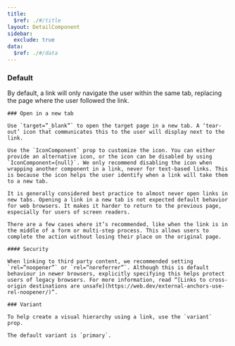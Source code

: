 ```yaml
---
title:
  $ref: ./#/title
layout: DetailComponent
sidebar:
  exclude: true
data:
  $ref: ./#/data
---
```


<LivePreviewControls>

<LivePreview componentName="link" exampleName="Default">

### Default

By default, a link will only navigate the user within the same tab, replacing the page where the user followed the link.

</LivePreview>

  <LivePreview componentName="link" exampleName="OpenInANewTab">

    ### Open in a new tab

    Use `target=”_blank”` to open the target page in a new tab. A ‘tear-out’ icon that communicates this to the user will display next to the link.

    Use the `IconComponent` prop to customize the icon. You can either provide an alternative icon, or the icon can be disabled by using `IconComponent={null}`. We only recommend disabling the icon when wrapping another component in a link, never for text-based links. This is because the icon helps the user identify when a link will take them to a new tab.

    It is generally considered best practice to almost never open links in new tabs. Opening a link in a new tab is not expected default behavior for web browsers. It makes it harder to return to the previous page, especially for users of screen readers.

    There are a few cases where it’s recommended, like when the link is in the middle of a form or multi-step process. This allows users to complete the action without losing their place on the original page.

    #### Security

    When linking to third party content, we recommended setting `rel=”noopener”` or `rel=”noreferrer”`. Although this is default behaviour in newer browsers, explicitly specifying this helps protect users of legacy browsers. For more information, read “[Links to cross-origin destinations are unsafe](https://web.dev/external-anchors-use-rel-noopener/)”.

  </LivePreview>

  <LivePreview componentName="link" exampleName="Variant">

    ### Variant

    To help create a visual hierarchy using a link, use the `variant` prop.

    The default variant is `primary`.

  </LivePreview>

</LivePreviewControls>
